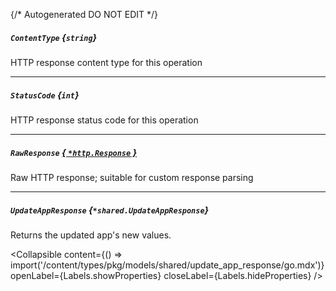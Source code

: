 {/* Autogenerated DO NOT EDIT  */}

##### `ContentType` *{`string`}*
HTTP response content type for this operation

---
##### `StatusCode` *{`int`}*
HTTP response status code for this operation

---
##### `RawResponse` [*{ `*http.Response` }*](https://pkg.go.dev/net/http#Response)
Raw HTTP response; suitable for custom response parsing

---
##### `UpdateAppResponse` *{`*shared.UpdateAppResponse`}*
Returns the updated app's new values.

<Collapsible content={() => import('/content/types/pkg/models/shared/update_app_response/go.mdx')} openLabel={Labels.showProperties} closeLabel={Labels.hideProperties} />



